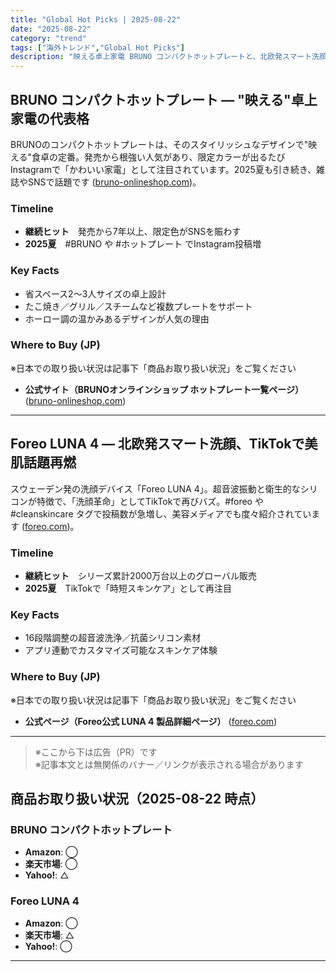```yaml
---
title: "Global Hot Picks | 2025-08-22"
date: "2025-08-22"
category: "trend"
tags: ["海外トレンド","Global Hot Picks"]
description: "映える卓上家電 BRUNO コンパクトホットプレートと、北欧発スマート洗顔デバイス Foreo LUNA 4。SNSで再バズ中の2アイテムを紹介。"
---
```


## BRUNO コンパクトホットプレート — "映える"卓上家電の代表格
BRUNOのコンパクトホットプレートは、そのスタイリッシュなデザインで"映える"食卓の定番。発売から根強い人気があり、限定カラーが出るたびInstagramで「かわいい家電」として注目されています。2025夏も引き続き、雑誌やSNSで話題です ([bruno-onlineshop.com](https://bruno-onlineshop.com/category/SH_BR_PR_01_01_01/?srsltid=AfmBOooX8gfzqNNeS_40eIpeTdHC7al4dWbPKCPkgQvmi5xtKAqIqKTG&utm_source=chatgpt.com))。

### Timeline
- **継続ヒット**　発売から7年以上、限定色がSNSを賑わす  
- **2025夏**　#BRUNO や #ホットプレート でInstagram投稿増  

### Key Facts
- 省スペース2～3人サイズの卓上設計  
- たこ焼き／グリル／スチームなど複数プレートをサポート  
- ホーロー調の温かみあるデザインが人気の理由  

### Where to Buy (JP)
※日本での取り扱い状況は記事下「商品お取り扱い状況」をご覧ください  
- **公式サイト（BRUNOオンラインショップ ホットプレート一覧ページ）** ([bruno-onlineshop.com](https://bruno-onlineshop.com/ext/feature/bruno/cghotplate/?srsltid=AfmBOoqtbMzosvA6whvBy7rnEjuENmVLsjQBzgJ_unZXXmcfDHzd5YPe&utm_source=chatgpt.com))

---

## Foreo LUNA 4 — 北欧発スマート洗顔、TikTokで美肌話題再燃
スウェーデン発の洗顔デバイス「Foreo LUNA 4」。超音波振動と衛生的なシリコンが特徴で、「洗顔革命」としてTikTokで再びバズ。#foreo や #cleanskincare タグで投稿数が急増し、美容メディアでも度々紹介されています ([foreo.com](https://www.foreo.com/luna-collection?srsltid=AfmBOop0l7DHO9uoMkX-RdXDpcn4227_m7Lo60GnvUM0WdaXVyI0dttr&utm_source=chatgpt.com))。

### Timeline
- **継続ヒット**　シリーズ累計2000万台以上のグローバル販売  
- **2025夏**　TikTokで「時短スキンケア」として再注目  

### Key Facts
- 16段階調整の超音波洗浄／抗菌シリコン素材  
- アプリ連動でカスタマイズ可能なスキンケア体験  

### Where to Buy (JP)
※日本での取り扱い状況は記事下「商品お取り扱い状況」をご覧ください  
- **公式ページ（Foreo公式 LUNA 4 製品詳細ページ）** ([foreo.com](https://www.foreo.com/luna-collection?srsltid=AfmBOop0l7DHO9uoMkX-RdXDpcn4227_m7Lo60GnvUM0WdaXVyI0dttr&utm_source=chatgpt.com))

---

> ※ここから下は広告（PR）です  
> ※記事本文とは無関係のバナー／リンクが表示される場合があります

## 商品お取り扱い状況（2025-08-22 時点）

### BRUNO コンパクトホットプレート
- **Amazon**: ◯  
- **楽天市場**: ◯  
- **Yahoo!**: △  

### Foreo LUNA 4
- **Amazon**: ◯  
- **楽天市場**: △  
- **Yahoo!**: ◯  

--- 